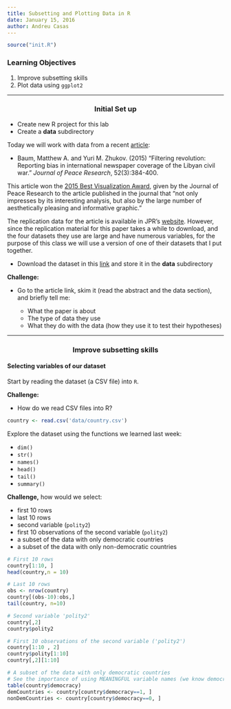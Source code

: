 ```yaml
---
title: Subsetting and Plotting Data in R
date: January 15, 2016
author: Andreu Casas
---
```



```r
source("init.R")
```

### Learning Objectives

1. Improve subsetting skills
2. Plot data using `ggplot2`

***

<center> <h3> Initial Set up </h3> </center>

- Create new R project for this lab
- Create a **data** subdirectory

Today we will work with data from a recent [article](http://jpr.sagepub.com/content/52/3/384.full):

- Baum, Matthew A. and Yuri M. Zhukov. (2015) "Filtering revolution: Reporting bias in international newspaper coverage of the Libyan civil war." *Journal of Peace Research*, 52(3):384-400.

This article won the [2015 Best Visualization Award](https://www.prio.org/JPR/VisualizationAward/), given by the Journal of Peace Research to the article published in the journal that "not only impresses by its interesting analysis, but also by the large number of aesthetically pleasing and informative graphic."

The replication data for the article is available in JPR's [website](https://www.prio.org/JPR/Datasets/). However, since the replication material for this paper takes a while to download, and the four datasets they use are large and have numerous variables, for the purpose of this class we will use a version of one of their datasets that I put together. 

- Download the dataset in this [link](https://github.com/UW-POLS501/pols_501_wi16/blob/master/lessons/data/country.csv) and store it in the **data** subdirectory

**Challenge:**

- Go to the article link, skim it (read the abstract and the data section), and briefly tell me:

    - What the paper is about
    - The type of data they use
    - What they do with the data (how they use it to test their hypotheses)
  
***

<center> <h3> Improve subsetting skills </h1> </center>

#### Selecting variables of our dataset

Start by reading the dataset (a CSV file) into `R`. 

**Challenge:**

- How do we read CSV files into R?

```r
country <- read.csv('data/country.csv')
```

Explore the dataset using the functions we learned last week:

- `dim()`
- `str()`
- `names()`
- `head()`
- `tail()`
- `summary()`

**Challenge,** how would we select:

- first 10 rows
- last 10 rows
- second variable (`polity2`)
- first 10 observations of the second variable (`polity2`)
- a subset of the data with only democratic countries
- a subset of the data with only non-democratic countries

```r
# First 10 rows
country[1:10, ]
head(country,n = 10)

# Last 10 rows
obs <- nrow(country)
country[(obs-10):obs,]
tail(country, n=10)

# Second variable 'polity2'
country[,2]
country$polity2

# First 10 observations of the second variable ('polity2')
country[1:10 , 2]
country$polity[1:10]
country[,2][1:10]

# A subset of the data with only democratic countries
# See the importance of using MEANINGFUL variable names (we know democratic values have democracy = 1)
table(country$democracy)
demCountries <- country[country$democracy==1, ]
nonDemCountries <- country[country$democracy==0, ]
```



